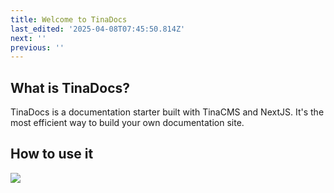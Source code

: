 ```yaml
---
title: Welcome to TinaDocs
last_edited: '2025-04-08T07:45:50.814Z'
next: ''
previous: ''
---
```


## What is TinaDocs?

TinaDocs is a documentation starter built with TinaCMS and NextJS. It's the most efficient way to
build your own documentation site.

## How to use it

![](/SCR-20250407-kyks.png)
